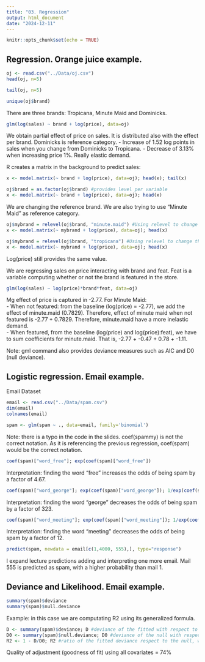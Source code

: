 ```yaml
---
title: "03. Regression"
output: html_document
date: "2024-12-11"
---
```


```r
knitr::opts_chunk$set(echo = TRUE)
```

## Regression. Orange juice example. 

```r
oj <- read.csv("../Data/oj.csv")
head(oj, n=5)
```

```r
tail(oj, n=5)
```
```r
unique(oj$brand)
```
There are three brands: Tropicana, Minute Maid and Dominicks. 

```r
glm(log(sales) ~ brand + log(price), data=oj)
```
We obtain partial effect of price on sales. It is distributed also with the effect per brand.
Dominicks is reference category. 
- Increase of 1.52 log points in sales when you change from Dominicks to Tropicana. 
- Decrease of 3.13% when increasing price 1%. Really elastic demand. 

R creates a matrix in the background to predict sales: 
```r
x <- model.matrix(~ brand + log(price), data=oj); head(x); tail(x)
```

```r
oj$brand = as.factor(oj$brand) #provides level per variable 
x <- model.matrix(~ brand + log(price), data=oj); head(x)
```
We are changing the reference brand. We are also trying to use "Minute Maid" as reference category. 
```r
oj$mybrand = relevel(oj$brand, "minute.maid") #Using relevel to change the variable. 
x <- model.matrix(~ mybrand + log(price), data=oj); head(x)
```

```r
oj$mybrand = relevel(oj$brand, "tropicana") #Using relevel to change the variable. 
x <- model.matrix(~ mybrand + log(price), data=oj); head(x)
```
Log(price) still provides the same value. 

We are regressing sales on price interacting with brand and feat. Feat is a variable computing whether or not the brand is featured in the store.   
```r
glm(log(sales) ~ log(price)*brand*feat, data=oj)
```
Mg effect of price is captured in -2.77. For Minute Maid:  
  - When not featured: from the baseline (log(price) = -2.77), we add the effect of minute.maid (0.7829). Therefore, effect of minute maid when not featured is -2.77 + 0.7829. Therefore, minute.maid have a more inelastic demand.  
  - When featured, from the baseline (log(price) and log(price):feat), we have to sum coefficients for minute.maid. That is, -2.77 + -0.47 + 0.78 + -1.11. 
  
Note: gml command also provides deviance measures such as AIC and D0 (null deviance).

## Logistic regression. Email example. 

Email Dataset
```r
email <- read.csv("../Data/spam.csv")
dim(email)
colnames(email)
```

```r
spam <- glm(spam ~ ., data=email, family='binomial')
```

Note: there is a typo in the code in the slides. coef(spammy) is not the correct notation. As it is referencing the previous regression, coef(spam) would be the correct notation. 

```r
coef(spam)["word_free"]; exp(coef(spam)["word_free"])
```
Interpretation: finding the word "free" increases the odds of being spam by a factor of 4.67. 

```r
coef(spam)["word_george"]; exp(coef(spam)["word_george"]); 1/exp(coef(spam)["word_george"])
```
Interpretation: finding the word "george" decreases the odds of being spam by a factor of 323. 

```r
coef(spam)["word_meeting"]; exp(coef(spam)["word_meeting"]); 1/exp(coef(spam)["word_meeting"])
```
Interpretation: finding the word "meeting" decreases the odds of being spam by a factor of 12. 

```r
predict(spam, newdata = email[c(1,4000, 555),], type="response")
```
I expand lecture predictions adding and interpreting one more email. Mail 555 is predicted as spam, with a higher probability than mail 1. 

## Deviance and Likelihood. Email example. 
```r
summary(spam)$deviance
summary(spam)$null.deviance
```

Example: in this case we are computating R2 using its generalized formula. 

```r
D <- summary(spam)$deviance; D #deviance of the fitted with respect to the saturated (perfect) model.  
D0 <- summary(spam)$null.deviance; D0 #deviance of the null with respect to the saturated (perfect) model.  
R2 <- 1 - D/D0; R2 #ratio of the fitted deviance respect to the null, which serves as a benchmark. 
```
Quality of adjustment (goodness of fit) using all covariates = 74%